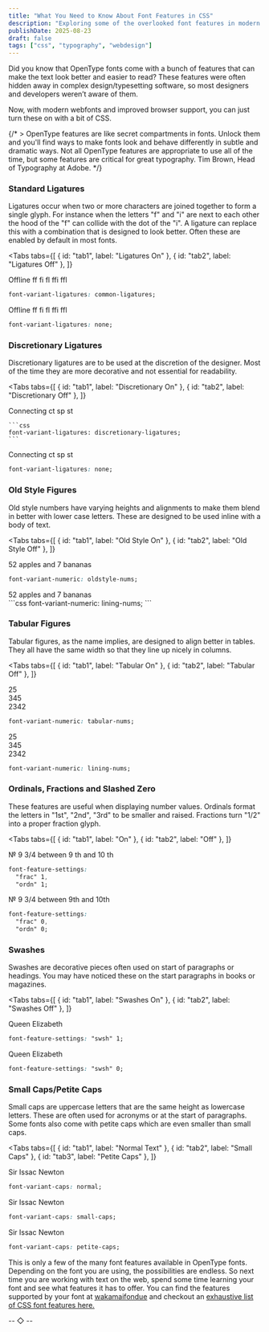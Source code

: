 ```yaml
---
title: "What You Need to Know About Font Features in CSS"
description: "Exploring some of the overlooked font features in modern webfonts and how you can use them in your CSS"
publishDate: 2025-08-23
draft: false
tags: ["css", "typography", "webdesign"]
---
```




Did you know that OpenType fonts come with a bunch of features that can make the text look better and easier to read? These features were often hidden away in complex design/typesetting software, so most designers and developers weren’t aware of them.

Now, with modern webfonts and improved browser support, you can just turn these on with a bit of CSS.

{/* > OpenType features are like secret compartments in fonts. Unlock them and you'll find ways to make fonts look and behave differently in subtle and dramatic ways. Not all OpenType features are appropriate to use all of the time, but some features are critical for great typography.<span> Tim Brown, Head of Typography at Adobe.</span> */}

### Standard Ligatures

Ligatures occur when two or more characters are joined together to form a single glyph. For instance when the letters "f" and "i" are next to each other the hood of the "f" can collide with the dot of the "i". A ligature can replace this with a combination that is designed to look better. Often these are enabled by default in most fonts.

<Tabs
  tabs={[
    { id: "tab1", label: "Ligatures On" },
    { id: "tab2", label: "Ligatures Off" },
  ]}
>
  <div slot="tab1" class="eb-garamond ligatures-on text-2xl md:text-4xl">
    Offline ff fi fl ffi ffl
  </div>
  <div slot="code1">

```css
font-variant-ligatures: common-ligatures;
```

  </div>
  <div slot="tab2" class="eb-garamond ligatures-off text-2xl md:text-4xl">
    Offline ff fi fl ffi ffl
  </div>
  <div slot="code2">

```css
font-variant-ligatures: none;
```

  </div>
</Tabs>

### Discretionary Ligatures

Discretionary ligatures are to be used at the discretion of the designer. Most of the time they are more decorative and not essential for readability.

<Tabs
  tabs={[
    { id: "tab1", label: "Discretionary On" },
    { id: "tab2", label: "Discretionary Off" },
  ]}
>
  <div slot="tab1" class="eb-garamond discretionary-on text-2xl md:text-4xl">
    Connecting ct sp st
  </div>
  <div slot="code1">

    ```css
    font-variant-ligatures: discretionary-ligatures;
    ```

  </div>
  <div slot="tab2" class="eb-garamond discretionary-off text-2xl md:text-4xl">
    Connecting ct sp st
  </div>
  <div slot="code2">

```css
font-variant-ligatures: none;
```

  </div>
</Tabs>

### Old Style Figures

Old style numbers have varying heights and alignments to make them blend in better with lower case letters. These are designed to be used inline with a body of text.

<Tabs
  tabs={[
    { id: "tab1", label: "Old Style On" },
    { id: "tab2", label: "Old Style Off" },
  ]}
>
  <div slot="tab1" class="eb-garamond oldstyle-on text-2xl md:text-4xl">
    52 apples and 7 bananas
  </div>
  <div slot="code1">

```css
font-variant-numeric: oldstyle-nums;
```

  </div>
  <div slot="tab2" class="eb-garamond oldstyle-off text-2xl md:text-4xl">
    52 apples and 7 bananas
  </div>
  <div slot="code2">
  ```css
  font-variant-numeric: lining-nums;
  ```
  
  </div>
</Tabs>

### Tabular Figures

Tabular figures, as the name implies, are designed to align better in tables. They all have the same width so that they line up nicely in columns.

<Tabs
  tabs={[
    { id: "tab1", label: "Tabular On" },
    { id: "tab2", label: "Tabular Off" },
  ]}
>
  <div slot="tab1" class="caslon tabular-on text-right text-2xl md:text-4xl">
    25 <br />
    345 <br />
    2342
  </div>
  <div slot="code1">
  
  ```css 
  font-variant-numeric: tabular-nums; 
  ```
  
  </div>
  <div slot="tab2" class="caslon tabular-off text-2xl md:text-4xl">
    25 <br />
    345 <br />
    2342
  </div>
  <div slot="code2">

```css
font-variant-numeric: lining-nums;
```

  </div>
</Tabs>

### Ordinals, Fractions and Slashed Zero

These features are useful when displaying number values. Ordinals format the letters in "1st", "2nd", "3rd" to be smaller and raised. Fractions turn "1/2" into a proper fraction glyph.

<Tabs
  tabs={[
    { id: "tab1", label: "On" },
    { id: "tab2", label: "Off" },
  ]}
>
  <div slot="tab1" class="eb-garamond text-2xl md:text-4xl">
    &numero; 9 <span className="diagonal-fractions">3/4</span> between 9
    <span className="ordinal">th</span> and <span className="zero">10</span>
    <span className="ordinal">th</span>
  </div>
  <div slot="code1">

```css
font-feature-settings:
  "frac" 1,
  "ordn" 1;
```

  </div>
  <div slot="tab2" class="eb-garamond text-2xl md:text-4xl">
    &numero; 9 3/4 between 9th and 10th
  </div>
  <div slot="code2">

```css
font-feature-settings:
  "frac" 0,
  "ordn" 0;
```

  </div>
</Tabs>

### Swashes

Swashes are decorative pieces often used on start of paragraphs or headings. You may have noticed these on the start paragraphs in books or magazines.

<Tabs
  tabs={[
    { id: "tab1", label: "Swashes On" },
    { id: "tab2", label: "Swashes Off" },
  ]}
>
  <div slot="tab1" class="eb-garamond swashes-on text-2xl italic md:text-4xl">
    Queen Elizabeth
  </div>
  <div slot="code1">
  
  ```css 
  font-feature-settings: "swsh" 1; 
  ```

  </div>
  <div slot="tab2" class="eb-garamond swashes-off text-2xl italic md:text-4xl">
    Queen Elizabeth
  </div>
  <div slot="code2">

```css
font-feature-settings: "swsh" 0;
```

  </div>
</Tabs>

### Small Caps/Petite Caps

Small caps are uppercase letters that are the same height as lowercase letters. These are often used for acronyms or at the start of paragraphs. Some fonts also come with petite caps which are even smaller than small caps.

<Tabs
  tabs={[
    { id: "tab1", label: "Normal Text" },
    { id: "tab2", label: "Small Caps" },
    { id: "tab3", label: "Petite Caps" },
  ]}
>
  <div slot="tab1" class="eb-garamond text-2xl md:text-4xl">
    Sir Issac Newton
  </div>
  <div slot="code1">

```css
font-variant-caps: normal;
```

  </div>
  <div slot="tab2" class="eb-garamond small-caps-on text-2xl md:text-4xl">
    Sir Issac Newton
  </div>
  <div slot="code2">
  
  ```css 
  font-variant-caps: small-caps; 
  ```

  </div>
  <div slot="tab3" class="eb-garamond petite-caps-on text-2xl md:text-4xl">
    Sir Issac Newton
  </div>
  <div slot="code3">
  
  ```css 
  font-variant-caps: petite-caps; 
  ```
  
  </div>
</Tabs>

This is only a few of the many font features available in OpenType fonts. Depending on the font you are using, the possibilities are endless. So next time you are working with text on the web, spend some time learning your font and see what features it has to offer. You can find the features supported by your font at [wakamaifondue](https://wakamaifondue.com/) and checkout an [exhaustive list of CSS font features here.](https://sparanoid.com/lab/opentype-features/)

<div class="eb-garamond mt-20 text-center text-xl text-stone-500 md:text-2xl">
  -- ◇ --
</div>
